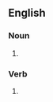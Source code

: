 ==English==

===Noun===
{{head|en|noun form}}

# {{plural of|en|pantomime}}

===Verb===
{{head|en|verb form}}

# {{en-third-person singular of|pantomime}}